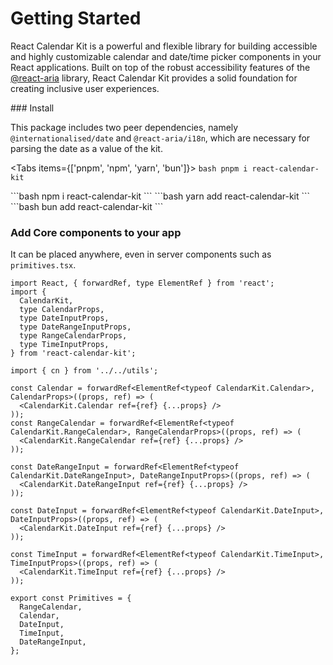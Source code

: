 
# Getting Started

React Calendar Kit is a powerful and flexible library for building accessible and highly customizable calendar and date/time picker components in your React applications. Built on top of the robust accessibility features of the [@react-aria](https://react-spectrum.adobe.com/react-aria/index.html) library, React Calendar Kit provides a solid foundation for creating inclusive user experiences.

<Steps>
### Install

This package includes two peer dependencies, namely `@internationalised/date` and `@react-aria/i18n`, which are necessary for parsing the date as a value of the kit.

<Tabs items={['pnpm', 'npm', 'yarn', 'bun']}>
  <Tab>
    ```bash
    pnpm i react-calendar-kit
    ```

  </Tab>
  <Tab>
    ```bash
    npm i react-calendar-kit
    ```
  </Tab>
  <Tab>
    ```bash
    yarn add react-calendar-kit
    ```
  </Tab>
    <Tab>
    ```bash
    bun add react-calendar-kit
    ```
  </Tab>
</Tabs>

### Add Core components to your app

It can be placed anywhere, even in server components such as `primitives.tsx`.

```tsx
import React, { forwardRef, type ElementRef } from 'react';
import {
  CalendarKit,
  type CalendarProps,
  type DateInputProps,
  type DateRangeInputProps,
  type RangeCalendarProps,
  type TimeInputProps,
} from 'react-calendar-kit';

import { cn } from '../../utils';

const Calendar = forwardRef<ElementRef<typeof CalendarKit.Calendar>, CalendarProps>((props, ref) => (
  <CalendarKit.Calendar ref={ref} {...props} />
));
const RangeCalendar = forwardRef<ElementRef<typeof CalendarKit.RangeCalendar>, RangeCalendarProps>((props, ref) => (
  <CalendarKit.RangeCalendar ref={ref} {...props} />
));

const DateRangeInput = forwardRef<ElementRef<typeof CalendarKit.DateRangeInput>, DateRangeInputProps>((props, ref) => (
  <CalendarKit.DateRangeInput ref={ref} {...props} />
));

const DateInput = forwardRef<ElementRef<typeof CalendarKit.DateInput>, DateInputProps>((props, ref) => (
  <CalendarKit.DateInput ref={ref} {...props} />
));

const TimeInput = forwardRef<ElementRef<typeof CalendarKit.TimeInput>, TimeInputProps>((props, ref) => (
  <CalendarKit.TimeInput ref={ref} {...props} />
));

export const Primitives = {
  RangeCalendar,
  Calendar,
  DateInput,
  TimeInput,
  DateRangeInput,
};
```

</Steps>
